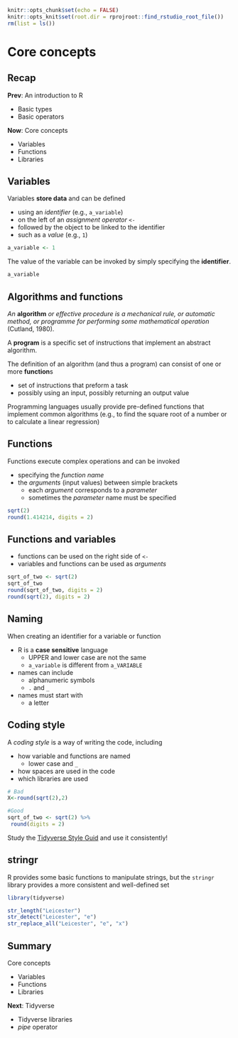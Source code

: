 ```r
knitr::opts_chunk$set(echo = FALSE)
knitr::opts_knit$set(root.dir = rprojroot::find_rstudio_root_file())
rm(list = ls())
```



# Core concepts



## Recap

**Prev**: An introduction to R

- Basic types
- Basic operators

**Now**: Core concepts

- Variables
- Functions
- Libraries



## Variables

Variables **store data** and can be defined 

- using an *identifier* (e.g., `a_variable`) 
- on the left of an *assignment operator* `<-`
- followed by the object to be linked to the identifier
- such as a *value* (e.g., `1`) 

```r
a_variable <- 1
```

The value of the variable can be invoked by simply specifying the **identifier**.

```r
a_variable
```



## Algorithms and functions

*An* **algorithm** *or effective procedure is a mechanical rule, or automatic method, or programme for performing some mathematical operation* (Cutland, 1980).

A **program** is a specific set of instructions that implement an abstract algorithm.

The definition of an algorithm (and thus a program) can consist of one or more **function**s

- set of instructions that preform a task 
- possibly using an input, possibly returning an output value

Programming languages usually provide pre-defined functions that implement common algorithms (e.g., to find the square root of a number or to calculate a linear regression)



## Functions

Functions execute complex operations and can be invoked 

- specifying the *function name*
- the *arguments* (input values) between simple brackets
    - each *argument* corresponds to a *parameter*
    - sometimes the *parameter* name must be specified

```r
sqrt(2)
round(1.414214, digits = 2)
```



## Functions and variables

- functions can be used on the right side of `<-` 
- variables and functions can be used as *arguments*

```r
sqrt_of_two <- sqrt(2)
sqrt_of_two
round(sqrt_of_two, digits = 2)
round(sqrt(2), digits = 2)
```



## Naming

When creating an identifier for a variable or function

- R is a **case sensitive** language
    - UPPER and lower case are not the same
    - `a_variable` is different from `a_VARIABLE`
- names can include
    -  alphanumeric symbols
    - `.` and `_`
- names must start with
    - a letter



## Coding style

A *coding style* is a way of writing the code, including

- how variable and functions are named
    - lower case and `_`
- how spaces are used in the code
- which libraries are used

```r
# Bad
X<-round(sqrt(2),2)

#Good
sqrt_of_two <- sqrt(2) %>%
 round(digits = 2)
```

Study the [Tidyverse Style Guid](http://style.tidyverse.org/) and use it consistently!



## stringr

R provides some basic functions to manipulate strings, but the `stringr` library provides a more consistent and well-defined set

```r
library(tidyverse)

str_length("Leicester")
str_detect("Leicester", "e")
str_replace_all("Leicester", "e", "x")
```




## Summary

Core concepts

- Variables
- Functions
- Libraries

**Next**: Tidyverse

- Tidyverse libraries
- *pipe* operator